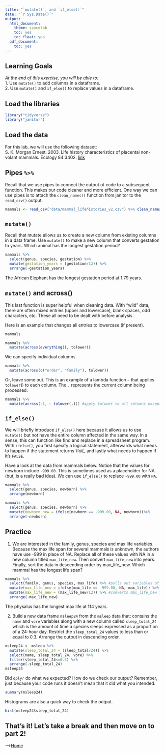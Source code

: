 ```yaml
---
title: "`mutate()`, and `if_else()`"
date: "`r Sys.Date()`"
output:
  html_document:
    theme: spacelab
    toc: yes
    toc_float: yes
  pdf_document:
    toc: yes
---
```


## Learning Goals
*At the end of this exercise, you will be able to:*    
1. Use `mutate()` to add columns in a dataframe.  
2. Use `mutate()` and `if_else()` to replace values in a dataframe.  

## Load the libraries
```r
library("tidyverse")
library("janitor")
```

## Load the data
For this lab, we will use the following dataset:  
S. K. Morgan Ernest. 2003. Life history characteristics of placental non-volant mammals. Ecology 84:3402.   [link](http://esapubs.org/archive/ecol/E084/093/)  

## Pipes `%>%` 
Recall that we use pipes to connect the output of code to a subsequent function. This makes our code cleaner and more efficient. One way we can use pipes is to attach the `clean_names()` function from janitor to the `read_csv()` output.  
```r
mammals <- read_csv("data/mammal_lifehistories_v2.csv") %>% clean_names()

```

## `mutate()`  
Recall that mutate allows us to create a new column from existing columns in a data frame. Use `mutate()` to make a new column that converts gestation to years. Which animal has the longest gestation period?
```r
mammals %>%
  select(genus, species, gestation) %>% 
  mutate(gestation_years = (gestation/12)) %>% 
  arrange(-gestation_years)
```
The African Elephant has the longest gestation period at 1.79 years.

## `mutate()` and across()
This last function is super helpful when cleaning data. With "wild" data, there are often mixed entries (upper and lowercase), blank spaces, odd characters, etc. These all need to be dealt with before analysis.  

Here is an example that changes all entries to lowercase (if present).  
```r
mammals
```

```r
mammals %>% 
  mutate(across(everything(), tolower))
```

We can specify individual columns.
```r
mammals %>% 
  mutate(across(c("order", "family"), tolower))
```

Or, leave some out. This is an example of a lambda function ` ~ ` that applies `tolower`() to each column. The `.` represents the current column being processed.
```r
mammals %>%
  mutate(across(-1, ~ tolower(.))) #apply tolower to all columns except the first
```

## `if_else()`
We will briefly introduce `if_else()` here because it allows us to use `mutate()` but not have the entire column affected in the same way. In a sense, this can function like find and replace in a spreadsheet program. With `ifelse()`, you first specify a logical statement, afterwards what needs to happen if the statement returns `TRUE`, and lastly what needs to happen if it's  `FALSE`.  

Have a look at the data from mammals below. Notice that the values for newborn include `-999.00`. This is sometimes used as a placeholder for NA (but, is a really bad idea). We can use `if_else()` to replace `-999.00` with `NA`.  
```r
mammals %>% 
  select(genus, species, newborn) %>% 
  arrange(newborn)
```

```r
mammals %>% 
  select(genus, species, newborn) %>%
  mutate(newborn_new = ifelse(newborn == -999.00, NA, newborn))%>% 
  arrange(-newborn)
```

## Practice
1. We are interested in the family, genus, species and max life variables. Because the max life span for several mammals is unknown, the authors have use -999 in place of NA. Replace all of these values with NA in a new column titled `max_life_new`. Then convert `max_life_new` into years. Finally, sort the data in descending order by max_life_new. Which mammal has the longest life span?
```r
mammals %>% 
  select(family, genus, species, max_life) %>% #pulls out variables of interest
  mutate(max_life_new = ifelse(max_life == -999.00, NA, max_life)) %>% #replaces the -999 with NA
  mutate(max_life_new = (max_life_new/12)) %>% #converts max_life_new from months to years
  arrange(-max_life_new)
```
The physalus has the longest max life at 114 years.

2. Build a new data frame `msleep24` from the `msleep` data that: contains the `name` and `vore` variables along with a new column called `sleep_total_24` which is the amount of time a species sleeps expressed as a proportion of a 24-hour day. Restrict the `sleep_total_24` values to less than or equal to 0.3. Arrange the output in descending order.  
```r
msleep24 <- msleep %>% 
  mutate(sleep_total_24 = (sleep_total/24)) %>% 
  select(name, sleep_total_24, vore) %>% 
  filter(sleep_total_24<=0.3) %>% 
  arrange(-sleep_total_24)
msleep24
```

Did `dplyr` do what we expected? How do we check our output? Remember, just because your code runs it doesn't mean that it did what you intended.
```r
summary(msleep24)
```

Histograms are also a quick way to check the output.
```r
hist(msleep24$sleep_total_24)
```

## That's it! Let's take a break and then move on to part 2! 

-->[Home](https://jmledford3115.github.io/datascibiol/)  